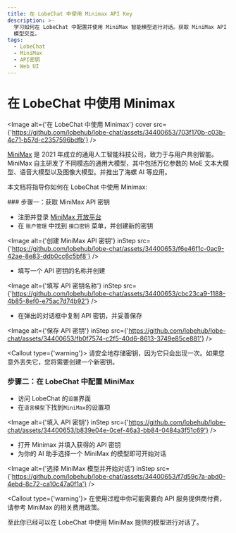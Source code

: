 ```yaml
---
title: 在 LobeChat 中使用 Minimax API Key
description: >-
  学习如何在 LobeChat 中配置并使用 MiniMax 智能模型进行对话。获取 MiniMax API 密钥、配置步骤详解，开始与 MiniMax
  模型交互。
tags:
  - LobeChat
  - MiniMax
  - API密钥
  - Web UI
---
```


# 在 LobeChat 中使用 Minimax

<Image alt={'在 LobeChat 中使用 Minimax'} cover src={'https://github.com/lobehub/lobe-chat/assets/34400653/703f170b-c03b-4c71-b57d-c2357596bdfb'} />

[MiniMax](https://www.minimaxi.com/) 是 2021 年成立的通用人工智能科技公司，致力于与用户共创智能。MiniMax 自主研发了不同模态的通用大模型，其中包括万亿参数的 MoE 文本大模型、语音大模型以及图像大模型。并推出了海螺 AI 等应用。

本文档将指导你如何在 LobeChat 中使用 Minimax:

<Steps>
  ### 步骤一：获取 MiniMax API 密钥

  - 注册并登录 [MiniMax 开放平台](https://www.minimaxi.com/platform)
  - 在 `账户管理` 中找到 `接口密钥` 菜单，并创建新的密钥

  <Image alt={'创建 MiniMax API 密钥'} inStep src={'https://github.com/lobehub/lobe-chat/assets/34400653/f6e46f1c-0ac9-42ae-8e83-ddb0cc6c5bf8'} />

  - 填写一个 API 密钥的名称并创建

  <Image alt={'填写 API 密钥名称'} inStep src={'https://github.com/lobehub/lobe-chat/assets/34400653/cbc23ca9-1188-4b85-8ef0-e75ac7d74b92'} />

  - 在弹出的对话框中复制 API 密钥，并妥善保存

  <Image alt={'保存 API 密钥'} inStep src={'https://github.com/lobehub/lobe-chat/assets/34400653/fb0f7574-c2f5-40d6-8613-3749e85ce881'} />

  <Callout type={'warning'}>
    请安全地存储密钥，因为它只会出现一次。如果您意外丢失它，您将需要创建一个新密钥。
  </Callout>

  ### 步骤二：在 LobeChat 中配置 MiniMax

  - 访问 LobeChat 的`设置`界面
  - 在`语言模型`下找到`MiniMax`的设置项

  <Image alt={'填入 API 密钥'} inStep src={'https://github.com/lobehub/lobe-chat/assets/34400653/b839e04e-0cef-46a3-bb84-0484a3f51c69'} />

  - 打开 Minimax 并填入获得的 API 密钥
  - 为你的 AI 助手选择一个 MiniMax 的模型即可开始对话

  <Image alt={'选择 MiniMax 模型并开始对话'} inStep src={'https://github.com/lobehub/lobe-chat/assets/34400653/f7d59c7a-abd0-4ebd-8c72-ca10c47a0f1a'} />

  <Callout type={'warning'}>
    在使用过程中你可能需要向 API 服务提供商付费，请参考 MiniMax 的相关费用政策。
  </Callout>
</Steps>

至此你已经可以在 LobeChat 中使用 MiniMax 提供的模型进行对话了。
